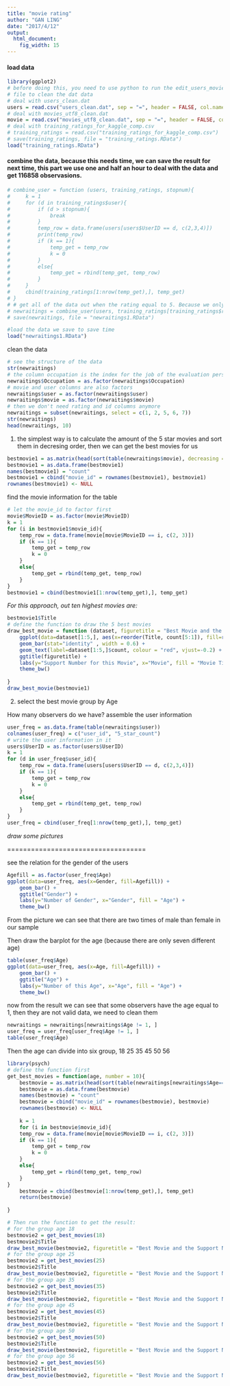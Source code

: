 ---
title: "movie rating"
author: "GAN LING"
date: "2017/4/12"
output: 
  html_document: 
    fig_width: 15
---

#### load data

```{r}
library(ggplot2)
# before doing this, you need to use python to run the edit_users_movies_dat.py
# file to clean the dat data
# deal with users_clean.dat
users = read.csv("users_clean.dat", sep = "=", header = FALSE, col.names = c("UserID","Gender","Age","Occupation","Zip-code"))
# deal with movies_utf8_clean.dat
movie = read.csv("movies_utf8_clean.dat", sep = "=", header = FALSE, col.names = c("MovieID","Title","Genres"))
# deal with training_ratings_for_kaggle_comp.csv
# training_ratings = read.csv("training_ratings_for_kaggle_comp.csv")
# save(training_ratings, file = "training_ratings.RData")
load("training_ratings.RData")
```

#### combine the data, because this needs time, we can save the result for next time, this part we use one and half an hour to deal with the data and get 116858 observasions.

```{r}
# combine_user = function (users, training_ratings, stopnum){
#     k = 1
#     for (d in training_ratings$user){
#         if (d > stopnum){
#             break
#         }
#         temp_row = data.frame(users[users$UserID == d, c(2,3,4)])
#         print(temp_row)
#         if (k == 1){
#             temp_get = temp_row
#             k = 0
#         }
#         else{
#             temp_get = rbind(temp_get, temp_row)
#         }
#     }
#     cbind(training_ratings[1:nrow(temp_get),], temp_get)
# }
# # get all of the data out when the rating equal to 5. Because we only care about the data with the highest evaluation.
# newraitings = combine_user(users, training_ratings[training_ratings$rating==5,], 6040)
# save(newraitings, file = "newraitings1.RData")

#load the data we save to save time
load("newraitings1.RData")
```

clean the data

```{r}
# see the structure of the data
str(newraitings)
# the column occupation is the index for the job of the evaluation person, then this column should be factor
newraitings$Occupation = as.factor(newraitings$Occupation)
# movie and user columns are also factors
newraitings$user = as.factor(newraitings$user)
newraitings$movie = as.factor(newraitings$movie)
# then we don't need rating and id columns anymore
newraitings = subset(newraitings, select = c(1, 2, 5, 6, 7))
str(newraitings)
head(newraitings, 10)
```

1. the simplest way is to calculate the amount of the 5 star movies and sort them in decresing order, then we can get the best movies for us

```{r}
bestmovie1 = as.matrix(head(sort(table(newraitings$movie), decreasing = TRUE),10))
bestmovie1 = as.data.frame(bestmovie1)
names(bestmovie1) = "count"
bestmovie1 = cbind("movie_id" = rownames(bestmovie1), bestmovie1)
rownames(bestmovie1) <- NULL
```

find the movie information for the table

```{r}
# let the movie_id to factor first
movie$MovieID = as.factor(movie$MovieID)
k = 1
for (i in bestmovie1$movie_id){
    temp_row = data.frame(movie[movie$MovieID == i, c(2, 3)])
    if (k == 1){
        temp_get = temp_row
        k = 0
    }
    else{
        temp_get = rbind(temp_get, temp_row)
    }
}
bestmovie1 = cbind(bestmovie1[1:nrow(temp_get),], temp_get)
```

*For this approach, out ten highest movies are:*

```{r}
bestmovie1$Title
# define the function to draw the 5 best movies
draw_best_movie = function (dataset, figuretitle = "Best Movie and the Support Number"){
    ggplot(data=dataset[1:5,], aes(x=reorder(Title, count[5:1]), fill=reorder(Title, count[5:1]), y = count)) +
    geom_bar(stat="identity" , width = 0.6) +
    geom_text(label=dataset[1:5,]$count, colour = "red", vjust=-0.2) +
    ggtitle(figuretitle) +
    labs(y="Support Number for this Movie", x="Movie", fill = "Movie Title") +
    theme_bw()
    
}
draw_best_movie(bestmovie1)
```

2. select the best movie group by Age

How many observers do we have? assemble the user information

```{r}
user_freq = as.data.frame(table(newraitings$user))
colnames(user_freq) = c("user_id", "5_star_count")
# write the user information in it
users$UserID = as.factor(users$UserID)
k = 1
for (d in user_freq$user_id){
    temp_row = data.frame(users[users$UserID == d, c(2,3,4)])
    if (k == 1){
        temp_get = temp_row
        k = 0
    }
    else{
        temp_get = rbind(temp_get, temp_row)
    }
}
user_freq = cbind(user_freq[1:nrow(temp_get),], temp_get)
```

*draw some pictures*

===================================

see the relation for the gender of the users

```{r}
Agefill = as.factor(user_freq$Age)
ggplot(data=user_freq, aes(x=Gender, fill=Agefill)) +
    geom_bar() +
    ggtitle("Gender") +
    labs(y="Number of Gender", x="Gender", fill = "Age") +
    theme_bw()
```

From the picture we can see that there are two times of male than female in our sample

Then draw the barplot for the age (because there are only seven different age)

```{r}
table(user_freq$Age)
ggplot(data=user_freq, aes(x=Age, fill=Agefill)) +
    geom_bar() +
    ggtitle("Age") +
    labs(y="Number of this Age", x="Age", fill = "Age") +
    theme_bw()
```

now from the result we can see that some observers have the age equal to 1, then they are not valid data, we need to clean them

```{r}
newraitings = newraitings[newraitings$Age != 1, ]
user_freq = user_freq[user_freq$Age != 1, ]
table(user_freq$Age)
```

Then the age can divide into six group, 18   25   35   45   50   56 

```{r}
library(psych)
# define the function first
get_best_movies = function(age, number = 10){
    bestmovie = as.matrix(head(sort(table(newraitings[newraitings$Age==age,]$movie), decreasing = TRUE),number))
    bestmovie = as.data.frame(bestmovie)
    names(bestmovie) = "count"
    bestmovie = cbind("movie_id" = rownames(bestmovie), bestmovie)
    rownames(bestmovie) <- NULL
    
    k = 1
    for (i in bestmovie$movie_id){
    temp_row = data.frame(movie[movie$MovieID == i, c(2, 3)])
    if (k == 1){
        temp_get = temp_row
        k = 0
    }
    else{
        temp_get = rbind(temp_get, temp_row)
    }
}
    bestmovie = cbind(bestmovie[1:nrow(temp_get),], temp_get)
    return(bestmovie)
    
}

# Then run the function to get the result:
# for the group age 18
bestmovie2 = get_best_movies(18)
bestmovie2$Title
draw_best_movie(bestmovie2, figuretitle = "Best Movie and the Support Number for Age 18")
# for the group age 25
bestmovie2 = get_best_movies(25)
bestmovie2$Title
draw_best_movie(bestmovie2, figuretitle = "Best Movie and the Support Number for Age 25")
# for the group age 35
bestmovie2 = get_best_movies(35)
bestmovie2$Title
draw_best_movie(bestmovie2, figuretitle = "Best Movie and the Support Number for Age 35")
# for the group age 45
bestmovie2 = get_best_movies(45)
bestmovie2$Title
draw_best_movie(bestmovie2, figuretitle = "Best Movie and the Support Number for Age 45")
# for the group age 50
bestmovie2 = get_best_movies(50)
bestmovie2$Title
draw_best_movie(bestmovie2, figuretitle = "Best Movie and the Support Number for Age 50")
# for the group age 56
bestmovie2 = get_best_movies(56)
bestmovie2$Title
draw_best_movie(bestmovie2, figuretitle = "Best Movie and the Support Number for Age 56")
```

